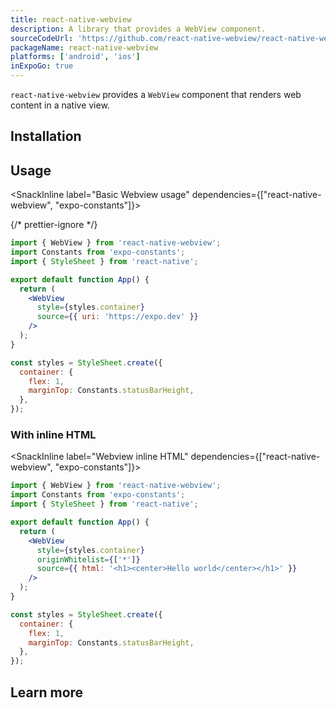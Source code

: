 ```yaml
---
title: react-native-webview
description: A library that provides a WebView component.
sourceCodeUrl: 'https://github.com/react-native-webview/react-native-webview'
packageName: react-native-webview
platforms: ['android', 'ios']
inExpoGo: true
---
```




`react-native-webview` provides a `WebView` component that renders web content in a native view.

## Installation

<APIInstallSection href="https://github.com/react-native-webview/react-native-webview/blob/master/docs/Getting-Started.md#react-native-webview-getting-started-guide" />

## Usage

<SnackInline label="Basic Webview usage" dependencies={["react-native-webview", "expo-constants"]}>

{/* prettier-ignore */}
```jsx collapseHeight=310
import { WebView } from 'react-native-webview';
import Constants from 'expo-constants';
import { StyleSheet } from 'react-native';

export default function App() {
  return (
    <WebView
      style={styles.container}
      source={{ uri: 'https://expo.dev' }}
    />
  );
}

const styles = StyleSheet.create({
  container: {
    flex: 1,
    marginTop: Constants.statusBarHeight,
  },
});
```

</SnackInline>

### With inline HTML

<SnackInline label="Webview inline HTML" dependencies={["react-native-webview", "expo-constants"]}>

```jsx collapseHeight=310
import { WebView } from 'react-native-webview';
import Constants from 'expo-constants';
import { StyleSheet } from 'react-native';

export default function App() {
  return (
    <WebView
      style={styles.container}
      originWhitelist={['*']}
      source={{ html: '<h1><center>Hello world</center></h1>' }}
    />
  );
}

const styles = StyleSheet.create({
  container: {
    flex: 1,
    marginTop: Constants.statusBarHeight,
  },
});
```

</SnackInline>

## Learn more

<BoxLink
  title="Visit official documentation"
  description="Get full information on API and its usage."
  Icon={BookOpen02Icon}
  href="https://github.com/react-native-webview/react-native-webview/blob/master/docs/Guide.md"
/>
